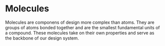 
<Meta title="Design System/Molecules/About" />

# Molecules

Molecules are componens of design more complex than atoms. They are groups of atoms bonded together and are the smallest fundamental units of a compound. These molecules take on their own properties and serve as the backbone of our design system.